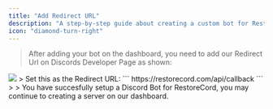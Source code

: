 ```yaml
---
title: "Add Redirect URL"
description: "A step-by-step guide about creating a custom bot for RestoreCord."
icon: "diamond-turn-right"
---
```

> After adding your bot on the dashboard, you need to add our Redirect Url on Discords Developer Page as shown:

<Frame caption="Application -> OAuth2 -> General -> Add Redirect">
    <img src="/images/setup_redirect-url.png" />
</Frame>
>
<Note>
    Set this as the Redirect URL:
    ```
    https://restorecord.com/api/callback
    ```
</Note>
>
>
<Card title="Continue with the next step!" icon="arrow-right" href="/guides/setup/server/start" color="2ab673">
You have succesfully setup a Discord Bot for RestoreCord, you may continue to creating a server on our dashboard.
</Card>